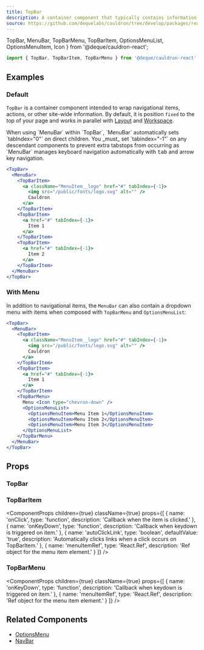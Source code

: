 ```yaml
---
title: TopBar
description: A container component that typically contains information about the page, a navigation menu, and other actions a user can take relating to the whole website.
source: https://github.com/dequelabs/cauldron/tree/develop/packages/react/src/components/TopBar/TopBar.tsx
---
```


  TopBar,
  MenuBar,
  TopBarMenu,
  TopBarItem,
  OptionsMenuList,
  OptionsMenuItem,
  Icon
} from '@deque/cauldron-react';

```jsx
import { TopBar, TopBarItem, TopBarMenu } from '@deque/cauldron-react';
```

## Examples

### Default

`TopBar` is a container component intended to wrap navigational items, actions, or other site-wide information. By default, it is position `fixed` to the top of your page and works in parallel with [Layout](./Layout) and [Workspace](./Workspace).

<Note>
  When using `MenuBar` within `TopBar`, `MenuBar` automatically sets
  `tabIndex="0"` on direct children. You _must_ set `tabindex="-1"` on any
  descendant components to prevent extra tabstops from occurring as `MenuBar`
  manages keyboard navigation automatically with <kbd>tab</kbd> and arrow key
  navigation.
</Note>

```jsx example
<TopBar>
  <MenuBar>
    <TopBarItem>
      <a className="MenuItem__logo" href="#" tabIndex={-1}>
        <img src="/public/fonts/logo.svg" alt="" />
        Cauldron
      </a>
    </TopBarItem>
    <TopBarItem>
      <a href="#" tabIndex={-1}>
        Item 1
      </a>
    </TopBarItem>
    <TopBarItem>
      <a href="#" tabIndex={-1}>
        Item 2
      </a>
    </TopBarItem>
  </MenuBar>
</TopBar>
```

### With Menu

In addition to navigational items, the `MenuBar` can also contain a dropdown menu with items when composed with `TopBarMenu` and `OptionsMenuList`:

```jsx example
<TopBar>
  <MenuBar>
    <TopBarItem>
      <a className="MenuItem__logo" href="#" tabIndex={-1}>
        <img src="/public/fonts/logo.svg" alt="" />
        Cauldron
      </a>
    </TopBarItem>
    <TopBarItem>
      <a href="#" tabIndex={-1}>
        Item 1
      </a>
    </TopBarItem>
    <TopBarMenu>
      Menu <Icon type="chevron-down" />
      <OptionsMenuList>
        <OptionsMenuItem>Menu Item 1</OptionsMenuItem>
        <OptionsMenuItem>Menu Item 2</OptionsMenuItem>
        <OptionsMenuItem>Menu Item 3</OptionsMenuItem>
      </OptionsMenuList>
    </TopBarMenu>
  </MenuBar>
</TopBar>
```

## Props

### TopBar

<ComponentProps children={true} className={true} />

### TopBarItem

<ComponentProps
  children={true}
  className={true}
  props={[
    {
      name: 'onClick',
      type: 'function',
      description: 'Callback when the item is clicked.'
    },
    {
      name: 'onKeyDown',
      type: 'function',
      description: 'Callback when keydown is triggered on item.'
    },
    {
      name: 'autoClickLink',
      type: 'boolean',
      defaultValue: 'true',
      description:
        'Automatically clicks links when a click occurs on TopBarItem.'
    },
    {
      name: 'menuItemRef',
      type: 'React.Ref<HTMLLIElement>',
      description: 'Ref object for the menu item element.'
    }
  ]}
/>

### TopBarMenu

<ComponentProps
  children={true}
  className={true}
  props={[
    {
      name: 'onKeyDown',
      type: 'function',
      description: 'Callback when keydown is triggered on item.'
    },
    {
      name: 'menuItemRef',
      type: 'React.Ref<HTMLLIElement>',
      description: 'Ref object for the menu item element.'
    }
  ]}
/>

## Related Components

- [OptionsMenu](./OptionsMenu)
- [NavBar](./NavBar)
